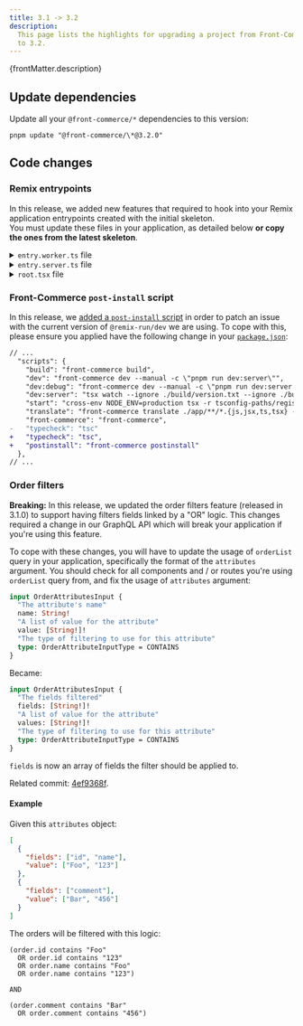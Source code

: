 ```yaml
---
title: 3.1 -> 3.2
description:
  This page lists the highlights for upgrading a project from Front-Commerce 3.1
  to 3.2.
---
```


<p>{frontMatter.description}</p>

## Update dependencies

Update all your `@front-commerce/*` dependencies to this version:

```shell
pnpm update "@front-commerce/\*@3.2.0"
```

## Code changes

### Remix entrypoints

In this release, we added new features that required to hook into your Remix
application entrypoints created with the initial skeleton.<br /> You must update
these files in your application, as detailed below **or copy the ones from the
latest skeleton**.

<details>
  <summary><code>entry.worker.ts</code> file</summary>

```diff
diff --git a/app/entry.worker.ts b/app/entry.worker.ts
index 84d71494..62c36c4c 100644
--- a/app/entry.worker.ts
+++ b/app/entry.worker.ts
@@ -1,4 +1,6 @@
 /// <reference lib="WebWorker" />
+import type { WorkerDataFunctionArgs } from '@remix-pwa/sw'
+import { synchronizeStorefrontContentFromResponse } from 'theme/modules/StorefrontContent/serviceWorker'

 export type {}
 declare let self: ServiceWorkerGlobalScope
@@ -10,3 +12,14 @@ self.addEventListener('install', (event: ExtendableEvent) => {
 self.addEventListener('activate', (event: ExtendableEvent) => {
     event.waitUntil(self.clients.claim())
 })
+
+export const defaultFetchHandler = async ({ request }: WorkerDataFunctionArgs) => {
+    const response = await fetch(request)
+    if (!response.ok) {
+        return response
+    }
+
+    synchronizeStorefrontContentFromResponse(response, self.clients)
+
+    return response
+}
diff --git a/app/theme/layouts/GenericLayout.jsx b/app/theme/layouts/GenericLayout.jsx
index 398d02c2..9825d487 100644
```

</details>
<details>
  <summary><code>entry.server.ts</code> file</summary>

```diff
diff --git a/app/entry.server.tsx b/app/entry.server.tsx
index bdb7e77a..4ece0e63 100644
--- a/app/entry.server.tsx
+++ b/app/entry.server.tsx
@@ -5,7 +5,7 @@
  */

 import { PassThrough } from 'node:stream'
-import type { EntryContext } from '@remix-run/node'
+import type { AppLoadContext, DataFunctionArgs, EntryContext } from '@remix-run/node'
 import { RemixServer } from '@remix-run/react'
 import isbot from 'isbot'
 import { renderToPipeableStream } from 'react-dom/server'
@@ -13,6 +13,7 @@ import { FrontCommerceServer } from '@front-commerce/remix/react'
 import prepareV2ServerRenderedApp from '@front-commerce/compat/apollo/prepareV2ServerRenderedApp'
 import { loadTranslationMessages } from '@front-commerce/core'
 import appManifest from '~/manifest'
+import { transformBrowserResponse, transformDataResponse, transformBotResponse } from '@front-commerce/remix'

 const ABORT_DELAY = 5_000

@@ -20,14 +21,15 @@ export default async function handleRequest(
     request: Request,
     responseStatusCode: number,
     responseHeaders: Headers,
-    remixContext: EntryContext
+    remixContext: EntryContext,
+    loadContext: AppLoadContext
 ) {
     const shop = remixContext.staticHandlerContext.loaderData.root.shop
     const messages = await loadTranslationMessages(shop.locale)

     return isbot(request.headers.get('user-agent'))
-        ? handleBotRequest(request, responseStatusCode, responseHeaders, remixContext, messages)
-        : handleBrowserRequest(request, responseStatusCode, responseHeaders, remixContext, messages)
+        ? handleBotRequest(request, responseStatusCode, responseHeaders, remixContext, loadContext, messages)
+        : handleBrowserRequest(request, responseStatusCode, responseHeaders, remixContext, loadContext, messages)
 }

 function handleBotRequest(
@@ -35,6 +37,7 @@ function handleBotRequest(
     responseStatusCode: number,
     responseHeaders: Headers,
     remixContext: EntryContext,
+    loadContext: AppLoadContext,
     messages: Record<string, string>
 ) {
  return new Promise(async (resolve, reject) => {
    const { pipe, abort } = renderToPipeableStream(
      await prepareV2ServerRenderedApp(
        <FrontCommerceServer
+         context={loadContext.frontCommerce}
          remixContext={remixContext}
          messages={messages}
        >
@@ -52,12 +55,12 @@ function handleBotRequest(

                     responseHeaders.set('Content-Type', 'text/html')

-                    resolve(
-                        new Response(body, {
-                            headers: responseHeaders,
-                            status: responseStatusCode,
-                        })
-                    )
+                    const response = new Response(body, {
+                        headers: responseHeaders,
+                        status: responseStatusCode,
+                    })
+                    transformBotResponse(response, loadContext.frontCommerce)
+                    resolve(response)

                     pipe(body)
                 },
@@ -80,6 +83,7 @@ function handleBrowserRequest(
     responseStatusCode: number,
     responseHeaders: Headers,
     remixContext: EntryContext,
+    loadContext: AppLoadContext,
     messages: Record<string, string>
 ) {
  return new Promise(async (resolve, reject) => {
    const { pipe, abort } = renderToPipeableStream(
      await prepareV2ServerRenderedApp(
        <FrontCommerceServer
+         context={loadContext.frontCommerce}
          remixContext={remixContext}
          messages={messages}
        >
@@ -97,12 +101,12 @@ function handleBrowserRequest(

                     responseHeaders.set('Content-Type', 'text/html')

-                    resolve(
-                        new Response(body, {
-                            headers: responseHeaders,
-                            status: responseStatusCode,
-                        })
-                    )
+                    const response = new Response(body, {
+                        headers: responseHeaders,
+                        status: responseStatusCode,
+                    })
+                    transformBrowserResponse(response, loadContext.frontCommerce)
+                    resolve(response)

                     pipe(body)
                 },
@@ -119,3 +123,8 @@ function handleBrowserRequest(
         setTimeout(abort, ABORT_DELAY)
     })
 }
+
+export function handleDataRequest(response: Response, { context }: DataFunctionArgs) {
+    transformDataResponse(response, context.frontCommerce)
+    return response
+}
```

</details>
<details>
  <summary><code>root.tsx</code> file</summary>

```diff
diff --git a/skeleton/app/root.tsx b/skeleton/app/root.tsx
index 71936d5a1..a28dcf87e 100644
--- a/skeleton/app/root.tsx
+++ b/skeleton/app/root.tsx
@@ -1,7 +1,7 @@
 import { CompatScripts } from "@front-commerce/compat/CompatProvider";
 import { FrontCommerceApp } from "@front-commerce/remix";
 import { generateMetas, json } from "@front-commerce/remix/node";
-import { useLoaderData } from "@front-commerce/remix/react";
+import { FrontCommerceScripts } from "@front-commerce/remix/react";
 import { cssBundleHref } from "@remix-run/css-bundle";
 import type {
   LinksFunction,
@@ -73,8 +73,6 @@ export const meta: MetaFunction = (args) => {
 };

 export default function App() {
-  const { process } = useLoaderData<typeof loader>();
-
   useSWEffect();

   const navigation = useNavigation();
@@ -93,11 +91,7 @@ export default function App() {
         <ScrollRestoration />
         <Scripts />
         <LiveReload />
-        <script
-          dangerouslySetInnerHTML={{
-            __html: `window.process = ${JSON.stringify(process)}`,
-          }}
-        />
+        <FrontCommerceScripts />
         <CompatScripts />
       </body>
     </html>
```

</details>

### Front-Commerce `post-install` script

In this release, we
[added a `post-install` script](https://gitlab.blackswift.cloud/front-commerce/front-commerce/-/blob/3.3.x/packages/remix/cli/front-commerce-postinstall/index.ts)
in order to patch an issue with the current version of `@remix-run/dev` we are
using. To cope with this, please ensure you applied have the following change in
your
[`package.json`](https://gitlab.blackswift.cloud/front-commerce/front-commerce/-/blob/3.3.x/skeleton/package.json?ref_type=heads#L17):

```diff
// ...
  "scripts": {
    "build": "front-commerce build",
    "dev": "front-commerce dev --manual -c \"pnpm run dev:server\"",
    "dev:debug": "front-commerce dev --manual -c \"pnpm run dev:server --inspect\"",
    "dev:server": "tsx watch --ignore ./build/version.txt --ignore ./build/index.js --clear-screen=false -r tsconfig-paths/register server.ts",
    "start": "cross-env NODE_ENV=production tsx -r tsconfig-paths/register ./server.ts",
    "translate": "front-commerce translate ./app/**/*.{js,jsx,ts,tsx} --locale en",
    "front-commerce": "front-commerce",
-   "typecheck": "tsc"
+   "typecheck": "tsc",
+   "postinstall": "front-commerce postinstall"
  },
// ...
```

### Order filters

**Breaking:** In this release, we updated the order filters feature (released in
3.1.0) to support having filters fields linked by a "OR" logic. This changes
required a change in our GraphQL API which will break your application if you're
using this feature.

To cope with these changes, you will have to update the usage of `orderList`
query in your application, specifically the format of the `attributes` argument.
You should check for all components and / or routes you're using `orderList`
query from, and fix the usage of `attributes` argument:

```graphql
input OrderAttributesInput {
  "The attribute's name"
  name: String!
  "A list of value for the attribute"
  value: [String!]!
  "The type of filtering to use for this attribute"
  type: OrderAttributeInputType = CONTAINS
}
```

Became:

```graphql
input OrderAttributesInput {
  "The fields filtered"
  fields: [String!]!
  "A list of value for the attribute"
  values: [String!]!
  "The type of filtering to use for this attribute"
  type: OrderAttributeInputType = CONTAINS
}
```

`fields` is now an array of fields the filter should be applied to.

Related commit:
[4ef9368f](https://gitlab.blackswift.cloud/front-commerce/front-commerce/-/commit/4ef9368fcaab568c4a2053cc1b3dec69c69e20e6).

#### Example

Given this `attributes` object:

```json
[
  {
    "fields": ["id", "name"],
    "value": ["Foo", "123"]
  },
  {
    "fields": ["comment"],
    "value": ["Bar", "456"]
  }
]
```

The orders will be filtered with this logic:

```
(order.id contains "Foo"
  OR order.id contains "123"
  OR order.name contains "Foo"
  OR order.name contains "123")

AND

(order.comment contains "Bar"
  OR order.comment contains "456")
```
